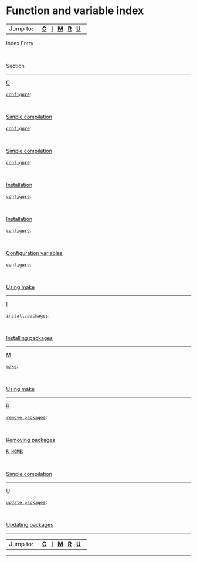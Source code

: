 # Function and variable index
<table>
<tbody>
<tr class="odd">
<td align="left">Jump to:  </td>
<td align="left"><a href="#Function-and-variable-index_vr_letter-C" class="summary-letter"><strong>C</strong></a>   <a href="#Function-and-variable-index_vr_letter-I" class="summary-letter"><strong>I</strong></a>   <a href="#Function-and-variable-index_vr_letter-M" class="summary-letter"><strong>M</strong></a>   <a href="#Function-and-variable-index_vr_letter-R" class="summary-letter"><strong>R</strong></a>   <a href="#Function-and-variable-index_vr_letter-U" class="summary-letter"><strong>U</strong></a>  </td>
</tr>
</tbody>
</table>
<p>Index Entry</p>
<p> </p>
<p>Section</p>
<hr />
<p><a href="" id="Function-and-variable-index_vr_letter-C">C</a></p>
<p><a href="installing-r-under-unix-alikes.html#index-configure"><code class="calibre6">configure</code></a>:</p>
<p> </p>
<p><a href="installing-r-under-unix-alikes.html#Simple-compilation">Simple compilation</a></p>
<p><a href="installing-r-under-unix-alikes.html#index-configure-1"><code class="calibre6">configure</code></a>:</p>
<p> </p>
<p><a href="installing-r-under-unix-alikes.html#Simple-compilation">Simple compilation</a></p>
<p><a href="installing-r-under-unix-alikes.html#index-configure-2"><code class="calibre6">configure</code></a>:</p>
<p> </p>
<p><a href="installing-r-under-unix-alikes.html#Installation">Installation</a></p>
<p><a href="installing-r-under-unix-alikes.html#index-configure-3"><code class="calibre6">configure</code></a>:</p>
<p> </p>
<p><a href="installing-r-under-unix-alikes.html#Installation">Installation</a></p>
<p><a href="appendix-a-essential-and-useful-other-programs-under-a-unix-alike.html#index-configure-4"><code class="calibre6">configure</code></a>:</p>
<p> </p>
<p><a href="appendix-a-essential-and-useful-other-programs-under-a-unix-alike.html#Configuration-variables">Configuration variables</a></p>
<p><a href="appendix-a-essential-and-useful-other-programs-under-a-unix-alike.html#index-configure-5"><code class="calibre6">configure</code></a>:</p>
<p> </p>
<p><a href="appendix-a-essential-and-useful-other-programs-under-a-unix-alike.html#Using-make">Using make</a></p>
<hr />
<p><a href="" id="Function-and-variable-index_vr_letter-I">I</a></p>
<p><a href="running-r.html#index-install_002epackages"><code class="calibre6">install.packages</code></a>:</p>
<p> </p>
<p><a href="running-r.html#Installing-packages">Installing packages</a></p>
<hr />
<p><a href="" id="Function-and-variable-index_vr_letter-M">M</a></p>
<p><a href="appendix-a-essential-and-useful-other-programs-under-a-unix-alike.html#index-make"><code class="calibre6">make</code></a>:</p>
<p> </p>
<p><a href="appendix-a-essential-and-useful-other-programs-under-a-unix-alike.html#Using-make">Using make</a></p>
<hr />
<p><a href="" id="Function-and-variable-index_vr_letter-R">R</a></p>
<p><a href="running-r.html#index-remove_002epackages"><code class="calibre6">remove.packages</code></a>:</p>
<p> </p>
<p><a href="running-r.html#Removing-packages">Removing packages</a></p>
<p><a href="installing-r-under-unix-alikes.html#index-R_005fHOME"><code class="calibre6">R_HOME</code></a>:</p>
<p> </p>
<p><a href="installing-r-under-unix-alikes.html#Simple-compilation">Simple compilation</a></p>
<hr />
<p><a href="" id="Function-and-variable-index_vr_letter-U">U</a></p>
<p><a href="running-r.html#index-update_002epackages"><code class="calibre6">update.packages</code></a>:</p>
<p> </p>
<p><a href="running-r.html#Updating-packages">Updating packages</a></p>
<hr />
<table>
<tbody>
<tr class="odd">
<td align="left">Jump to:  </td>
<td align="left"><a href="#Function-and-variable-index_vr_letter-C" class="summary-letter"><strong>C</strong></a>   <a href="#Function-and-variable-index_vr_letter-I" class="summary-letter"><strong>I</strong></a>   <a href="#Function-and-variable-index_vr_letter-M" class="summary-letter"><strong>M</strong></a>   <a href="#Function-and-variable-index_vr_letter-R" class="summary-letter"><strong>R</strong></a>   <a href="#Function-and-variable-index_vr_letter-U" class="summary-letter"><strong>U</strong></a>  </td>
</tr>
</tbody>
</table>
<hr />
<p><a href="" id="Concept-index"></a> <a href="" id="Concept-index-1"></a></p>
